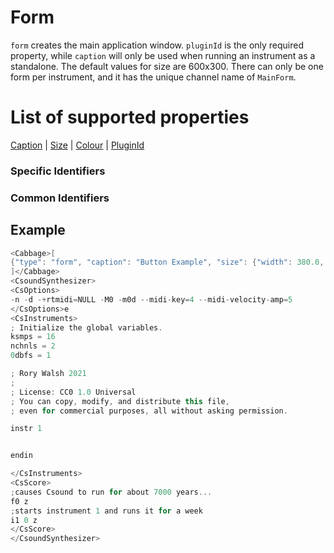 
# Form

`form` creates the main application window. `pluginId` is the only required property, while `caption` will only be used when running an instrument as a standalone. The default values for size are 600x300. There can only be one form per instrument, and it has the unique channel name of `MainForm`.

# List of supported properties
[Caption](#caption) | [Size](#size) | [Colour](#colour) | [PluginId](#pluginid)

### Specific Identifiers

<Caption />

<Size />

<Pluginid />

### Common Identifiers

<Colour />

<!--(End of identifiers)/-->

## Example
<!--(Widget Example)/-->
```cs
<Cabbage>[
{"type": "form", "caption": "Button Example", "size": {"width": 380.0, "height": 300.0}, "guiMode": "queue", "colour": [2.0, 145.0, 209.0], "pluginId": "def1"}
]</Cabbage>
<CsoundSynthesizer>
<CsOptions>
-n -d -+rtmidi=NULL -M0 -m0d --midi-key=4 --midi-velocity-amp=5
</CsOptions>e
<CsInstruments>
; Initialize the global variables. 
ksmps = 16
nchnls = 2
0dbfs = 1

; Rory Walsh 2021 
;
; License: CC0 1.0 Universal
; You can copy, modify, and distribute this file, 
; even for commercial purposes, all without asking permission. 

instr 1


endin

</CsInstruments>
<CsScore>
;causes Csound to run for about 7000 years...
f0 z
;starts instrument 1 and runs it for a week
i1 0 z
</CsScore>
</CsoundSynthesizer>

```
<!--(End Widget Example)/-->
